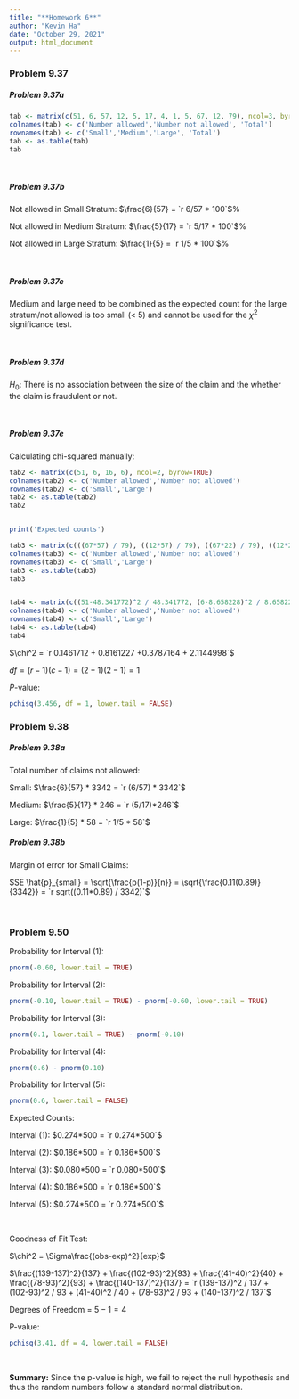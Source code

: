 ```yaml
---
title: "**Homework 6**"
author: "Kevin Ha"
date: "October 29, 2021"
output: html_document
---
```


### **Problem 9.37**

##### Problem 9.37a

```r
tab <- matrix(c(51, 6, 57, 12, 5, 17, 4, 1, 5, 67, 12, 79), ncol=3, byrow=TRUE)
colnames(tab) <- c('Number allowed','Number not allowed', 'Total')
rownames(tab) <- c('Small','Medium','Large', 'Total')
tab <- as.table(tab)
tab
```

\

##### Problem 9.37b

Not allowed in Small Stratum: $\frac{6}{57} = `r 6/57 * 100`$%

Not allowed in Medium Stratum: $\frac{5}{17} = `r 5/17 * 100`$%

Not allowed in Large Stratum: $\frac{1}{5} = `r 1/5 * 100`$%

\

##### Problem 9.37c
Medium and large need to be combined as the expected count for the large stratum/not allowed is too small (< 5) and cannot be used for the $\chi^2$ significance test.

\

##### Problem 9.37d
$H_0:$ There is no association between the size of the claim and the whether the claim is fraudulent or not.

\

##### Problem 9.37e
Calculating chi-squared manually:

```r
tab2 <- matrix(c(51, 6, 16, 6), ncol=2, byrow=TRUE)
colnames(tab2) <- c('Number allowed','Number not allowed')
rownames(tab2) <- c('Small','Large')
tab2 <- as.table(tab2)
tab2


print('Expected counts')

tab3 <- matrix(c(((67*57) / 79), ((12*57) / 79), ((67*22) / 79), ((12*22) / 79)), ncol=2, byrow=TRUE)
colnames(tab3) <- c('Number allowed','Number not allowed')
rownames(tab3) <- c('Small','Large')
tab3 <- as.table(tab3)
tab3


tab4 <- matrix(c((51-48.341772)^2 / 48.341772, (6-8.658228)^2 / 8.658228, (16 -  18.658228)^2 / 18.658228, (6-3.341772)^2 /3.341772), ncol=2, byrow=TRUE)
colnames(tab4) <- c('Number allowed','Number not allowed')
rownames(tab4) <- c('Small','Large')
tab4 <- as.table(tab4)
tab4

```

$\chi^2 = `r 0.1461712 + 0.8161227 +0.3787164 + 2.1144998`$

$df = (r - 1)(c - 1) = (2 - 1)(2 - 1) = 1$

$P$-value:

```r
pchisq(3.456, df = 1, lower.tail = FALSE)
```

### Problem 9.38

##### Problem 9.38a

Total number of claims not allowed:

Small: $\frac{6}{57} * 3342 = `r (6/57) * 3342`$

Medium: $\frac{5}{17} * 246 = `r (5/17)*246`$

Large: $\frac{1}{5} * 58 = `r 1/5 * 58`$

##### Problem 9.38b

Margin of error for Small Claims:

$SE \hat{p}_{small} = \sqrt{\frac{p(1-p)}{n}} = \sqrt{\frac{0.11(0.89)}{3342}} = `r sqrt((0.11*0.89) / 3342)`$

\

### Problem 9.50

Probability for Interval (1):

```r
pnorm(-0.60, lower.tail = TRUE)
```

Probability for Interval (2):

```r
pnorm(-0.10, lower.tail = TRUE) - pnorm(-0.60, lower.tail = TRUE)
```

Probability for Interval (3):

```r
pnorm(0.1, lower.tail = TRUE) - pnorm(-0.10)
```

Probability for Interval (4):

```r
pnorm(0.6) - pnorm(0.10)
```
Probability for Interval (5):

```r
pnorm(0.6, lower.tail = FALSE)
```

Expected Counts:

Interval (1): $0.274*500 = `r 0.274*500`$

Interval (2): $0.186*500 = `r 0.186*500`$

Interval (3): $0.080*500 = `r 0.080*500`$

Interval (4): $0.186*500 = `r 0.186*500`$

Interval (5): $0.274*500 = `r 0.274*500`$

\

Goodness of Fit Test:

$\chi^2 = \Sigma\frac{(obs-exp)^2}{exp}$

$\frac{(139-137)^2}{137} + \frac{(102-93)^2}{93} + \frac{(41-40)^2}{40} + \frac{(78-93)^2}{93} + \frac{(140-137)^2}{137} = `r (139-137)^2 / 137 + (102-93)^2 / 93 + (41-40)^2 / 40 + (78-93)^2 / 93 + (140-137)^2 / 137`$

Degrees of Freedom = $5-1 = 4$

P-value:
```r
pchisq(3.41, df = 4, lower.tail = FALSE)
```

\

**Summary:** Since the p-value is high, we fail to reject the null hypothesis and thus the random numbers follow a standard normal distribution.